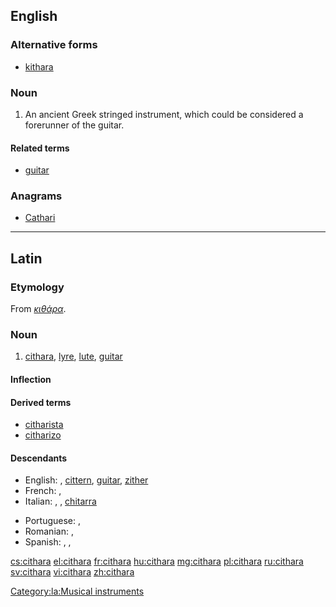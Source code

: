 ==English==

===Alternative forms===
* [[kithara]]

===Noun===
{{en-noun|s|pl2=citharai}}

# {{musici}} An ancient Greek stringed instrument, which could be considered a forerunner of the guitar.  

====Related terms====
* [[guitar]]

===Anagrams===
* [[Cathari#English|Cathari]]

----
==Latin==

===Etymology===
From {{etyl|grc|la}} ''[[κιθάρα]]''.

===Noun===
{{la-noun|cithara|citharae|citharae|f|first}}

# [[#English|cithara]], [[lyre]], [[lute]], [[guitar]]

====Inflection====
{{la-decl-1st|cithar}}

====Derived terms====
* [[citharista]]
* [[citharizo]]

====Descendants====
{{top2}}
* English: {{l|en|cithara}}, [[cittern]], [[guitar]], [[zither]]  
* French: {{l|fr|cithare}}, {{l|fr|guitare}}
* Italian: {{l|it|cetra}}, {{l|it|citara}}, [[chitarra]]
{{mid2}}
* Portuguese: {{l|pt|cítola}}, {{l|pt|guitarra}}
* Romanian: {{l|ro|ceteră}}, {{l|ro|chitară}}
* Spanish: {{l|es|cítola}}, {{l|es|cítora}}, {{l|es|guitarra}}
{{bottom}}

[[Category:la:Musical instruments]]

[[cs:cithara]]
[[el:cithara]]
[[fr:cithara]]
[[hu:cithara]]
[[mg:cithara]]
[[pl:cithara]]
[[ru:cithara]]
[[sv:cithara]]
[[vi:cithara]]
[[zh:cithara]]